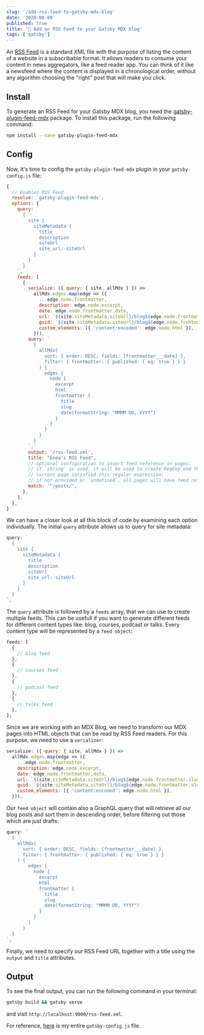 ```yaml
---
slug: '/add-rss-feed-to-gatsby-mdx-blog'
date: '2020-08-09'
published: true
title: '🕺 Add an RSS Feed to your Gatsby MDX blog'
tags: ['gatsby']
---
```


An <a href='https://en.wikipedia.org/wiki/RSS' target='_blank' rel='noopener'>RSS Feed</a> is a standard XML file with the purpose of listing the content of a website in a subscribable format.
It allows readers to consume your content in news aggregators, like a feed reader app.
You can think of it like a newsfeed where the content is displayed in a chronological order, without any algorithm choosing the "right" post that will make you click.

## Install

To generate an RSS Feed for your Gatsby MDX blog, you need the <a href='https://en.wikipedia.org/wiki/RSS' target='_blank' rel='noopener'>gatsby-plugin-feed-mdx</a> package.
To install this package, run the following command:

```bash
npm install --save gatsby-plugin-feed-mdx
```

## Config

Now, it's time to config the `gatsby-plugin-feed-mdx` plugin in your `gatsby-config.js` file:

```js
{
  // Enables RSS Feed
  resolve: `gatsby-plugin-feed-mdx`,
  options: {
    query: `
      {
        site {
          siteMetadata {
            title
            description
            siteUrl
            site_url: siteUrl
          }
        }
      }
    `,
    feeds: [
      {
        serialize: ({ query: { site, allMdx } }) =>
          allMdx.edges.map(edge => ({
            ...edge.node.frontmatter,
            description: edge.node.excerpt,
            date: edge.node.frontmatter.date,
            url: `${site.siteMetadata.siteUrl}/blog${edge.node.frontmatter.slug}`,
            guid: `${site.siteMetadata.siteUrl}/blog${edge.node.frontmatter.slug}`,
            custom_elements: [{ 'content:encoded': edge.node.html }],
          })),
        query: `
          {
            allMdx(
              sort: { order: DESC, fields: [frontmatter___date] },
              filter: { frontmatter: { published: { eq: true } } }
            ) {
              edges {
                node {
                  excerpt
                  html
                  frontmatter {
                    title
                    slug
                    date(formatString: "MMMM DD, YYYY")
                  }
                }
              }
            }
          }
        `,
        output: '/rss-feed.xml',
        title: "Enea's RSS Feed",
        // optional configuration to insert feed reference in pages:
        // if `string` is used, it will be used to create RegExp and then test if pathname of
        // current page satisfied this regular expression;
        // if not provided or `undefined`, all pages will have feed reference inserted
        match: '^/posts/',
      },
    ],
  },
}
```

We can have a closer look at all this block of code by examining each option individually.
The initial `query` attribute allows us to query for site metadata:

```js
query: `
  {
    site {
      siteMetadata {
        title
        description
        siteUrl
        site_url: siteUrl
      }
    }
  }
`,
```

The `query` attribute is followed by a `feeds` array, that we can use to create multiple feeds.
This can be usefull if you want to generate different feeds for different content types like: blog, courses, podcast or talks. Every content type will be represented by a `feed object`:

```js
feeds: [
  {
    // blog feed
  },
  {
    // courses feed
  },
  {
    // podcast feed
  },
  {
    // talks feed
  },
];
```

Since we are working with an MDX Blog, we need to transform our MDX pages into HTML objects that can be read by RSS Feed readers. For this purpose, we need to use a `serializer`:

```js
serialize: ({ query: { site, allMdx } }) =>
  allMdx.edges.map(edge => ({
    ...edge.node.frontmatter,
    description: edge.node.excerpt,
    date: edge.node.frontmatter.date,
    url: `${site.siteMetadata.siteUrl}/blog${edge.node.frontmatter.slug}`,
    guid: `${site.siteMetadata.siteUrl}/blog${edge.node.frontmatter.slug}`,
    custom_elements: [{ 'content:encoded': edge.node.html }],
  })),
```

Our `feed object` will contain also a GraphQL query that will retrieve all our blog posts and sort them in descending order, before filtering out those which are just drafts:

```js
query: `
  {
    allMdx(
      sort: { order: DESC, fields: [frontmatter___date] },
      filter: { frontmatter: { published: { eq: true } } }
    ) {
        edges {
          node {
            excerpt
            html
            frontmatter {
              title
              slug
              date(formatString: "MMMM DD, YYYY")
            }
          }
        }
      }
  }
`,
```

Finally, we need to specify our RSS Feed URL together with a title using the `output` and `title` attributes.

## Output

To see the final output, you can run the following command in your terminal:

```bash
gatsby build && gatsby serve
```

and visit `http://localhost:9000/rss-feed.xml`.

For reference, <a href="https://github.com/eneax/eneax.github.io/blob/master/gatsby-config.js" target="_blank" rel="noopener">here</a> is my entire `gatsby-config.js` file.
